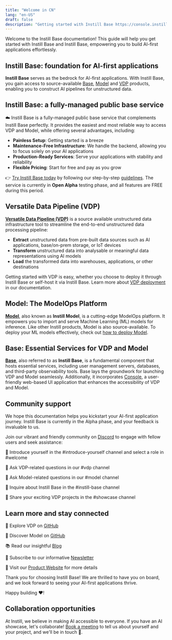 ```yaml
---
title: "Welcome in CN"
lang: "en-US"
draft: false
description: "Getting started with Instill Base https://console.instill.tech"
---
```


Welcome to the Instill Base documentation!
This guide will help you get started with Instill Base and Instill Base, empowering you to build AI-first applications effortlessly.

## Instill Base: foundation for AI-first applications

**Instill Base** serves as the bedrock for AI-first applications.
With Instill Base, you gain access to source-available [Base](#base-essential-services-for-vdp-and-model), [Model](#model-the-modelops-platform) and [VDP](#versatile-data-pipeline-vdp) products, enabling you to construct AI pipelines for unstructured data.

## Instill Base: a fully-managed public base service

☁️ Instill Base is a fully-managed public base service that complements Instill Base perfectly.
It provides the easiest and most reliable way to access VDP and Model, while offering several advantages, including:

- **Painless Setup**: Getting started is a breeze
- **Maintenance-Free Infrastructure**: We handle the backend, allowing you to focus solely on your AI applications
- **Production-Ready Services**: Serve your applications with stability and reliability
- **Flexible Pricing**: Start for free and pay as you grow

👉 [Try Instill Base today](https://console.instill.tech/?utm_source=documentation&utm_medium=link&utm_campaign=23q2-instill-base-launch) by following our step-by-step [guidelines](/getting-started).
The service is currently in **Open Alpha** testing phase, and all features are FREE during this period.

## Versatile Data Pipeline (VDP)

[**Versatile Data Pipeline (VDP)**](https://github.com/instill-ai/vdp) is a source available unstructured data infrastructure tool to streamline the end-to-end unstructured data processing pipeline:

- **Extract** unstructured data from pre-built data sources such as AI applications, base/on-prem storage, or IoT devices
- **Transform** unstructured data into analysable or meaningful data representations using AI models
- **Load** the transformed data into warehouses, applications, or other destinations

Getting started with VDP is easy, whether you choose to deploy it through Instill Base or self-host it via Instill Base.
Learn more about [VDP deployment](/docs/vdp/deployment/overview) in our documentation.

## Model: The ModelOps Platform

[**Model**](https://github.com/instill-ai/model), also known as **Instill Model**, is a cutting-edge ModelOps platform.
It empowers you to import and serve Machine Learning (ML) models for inference.
Like other Instill products, Model is also source-available.
To deploy your ML models effectively, check out [how to deploy Model](/docs/model/deployment/overview).

## Base: Essential Services for VDP and Model

[**Base**](https://github.com/instill-ai/base), also referred to as **Instill Base**, is a fundamental component that hosts essential services, including user management servers, databases, and third-party observability tools.
Base lays the groundwork for launching VDP and Model seamlessly.
Additionally, it incorporates [Console](https://github.com/instill-ai/console), a user-friendly web-based UI application that enhances the accessibility of VDP and Model.

## Community support

We hope this documentation helps you kickstart your AI-first application journey.
Instill Base is currently in the Alpha phase, and your feedback is invaluable to us.

Join our vibrant and friendly community on [Discord](https://discord.gg/sevxWsqpGh) to engage with fellow users and seek assistance:

👋 Introduce yourself in the #introduce-yourself channel and select a role in #welcome

👋 Ask VDP-related questions in our #vdp channel

👋 Ask Model-related questions in our #model channel

👋 Inquire about Instill Base in the #instill-base channel

👋 Share your exciting VDP projects in the #showcase channel

## Learn more and stay connected

🌟 Explore VDP on [GitHub](https://github.com/instill-ai/vdp)

🌟 Discover Model on [GitHub](https://github.com/instill-ai/model)

📚 Read our insightful [Blog](/blog/?utm_source=documentation&utm_medium=link)

📖 Subscribe to our informative [Newsletter](/newsletter/?utm_source=documentation&utm_medium=link)

🚀 Visit our [Product Website](/?utm_source=documentation&utm_medium=link) for more details

Thank you for choosing Instill Base!
We are thrilled to have you on board, and we look forward to seeing your AI-first applications thrive.

Happy building ❤️!

## Collaboration opportunities

At Instill, we believe in making AI accessible to everyone.
If you have an AI showcase, let's collaborate!
[Book a meeting](https://calendly.com/instill-ai/chat-with-us) to tell us about yourself and your project, and we'll be in touch 👐.
